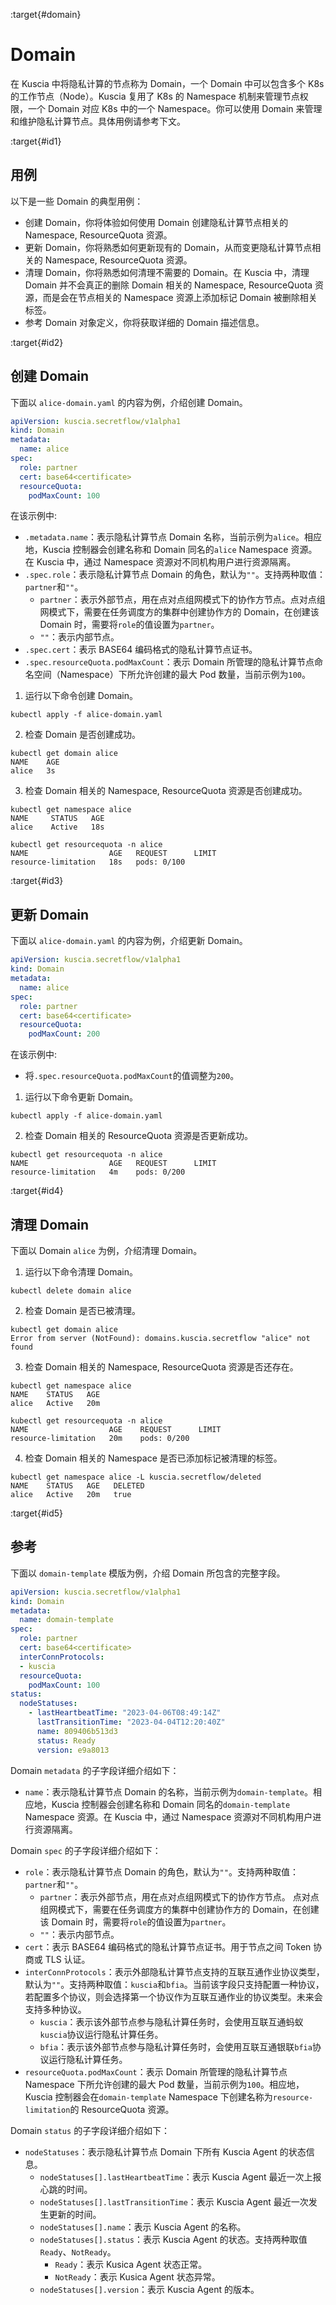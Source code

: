 :target{#domain}

# Domain

在 Kuscia 中将隐私计算的节点称为 Domain，一个 Domain 中可以包含多个 K8s 的工作节点（Node）。Kuscia
复用了 K8s 的 Namespace 机制来管理节点权限，一个 Domain 对应 K8s 中的一个 Namespace。你可以使用 Domain 来管理和维护隐私计算节点。具体用例请参考下文。

:target{#id1}

## 用例

以下是一些 Domain 的典型用例：

- 创建 Domain，你将体验如何使用 Domain 创建隐私计算节点相关的 Namespace, ResourceQuota 资源。
- 更新 Domain，你将熟悉如何更新现有的 Domain，从而变更隐私计算节点相关的 Namespace, ResourceQuota 资源。
- 清理 Domain，你将熟悉如何清理不需要的 Domain。在 Kuscia 中，清理 Domain 并不会真正的删除 Domain 相关的 Namespace, ResourceQuota 资源，而是会在节点相关的 Namespace 资源上添加标记 Domain 被删除相关标签。
- 参考 Domain 对象定义，你将获取详细的 Domain 描述信息。

:target{#id2}

## 创建 Domain

下面以 <code>alice-domain.yaml</code> 的内容为例，介绍创建 Domain。

```yaml
apiVersion: kuscia.secretflow/v1alpha1
kind: Domain
metadata:
  name: alice
spec:
  role: partner
  cert: base64<certificate>
  resourceQuota:
    podMaxCount: 100
```

在该示例中:

- <code>.metadata.name</code>：表示隐私计算节点 Domain 名称，当前示例为<code>alice</code>。相应地，Kuscia 控制器会创建名称和 Domain 同名的<code>alice</code> Namespace 资源。在 Kuscia 中，通过 Namespace 资源对不同机构用户进行资源隔离。
- <code>.spec.role</code>：表示隐私计算节点 Domain 的角色，默认为<code>""</code>。支持两种取值：<code>partner</code>和<code>""</code>。
  - <code>partner</code>：表示外部节点，用在点对点组网模式下的协作方节点。点对点组网模式下，需要在任务调度方的集群中创建协作方的 Domain，在创建该 Domain 时，需要将<code>role</code>的值设置为<code>partner</code>。
  - <code>""</code>：表示内部节点。
- <code>.spec.cert</code>：表示 BASE64 编码格式的隐私计算节点证书。
- <code>.spec.resourceQuota.podMaxCount</code>：表示 Domain 所管理的隐私计算节点命名空间（Namespace）下所允许创建的最大 Pod 数量，当前示例为<code>100</code>。

1. 运行以下命令创建 Domain。

```shell
kubectl apply -f alice-domain.yaml
```

2. 检查 Domain 是否创建成功。

```shell
kubectl get domain alice
NAME    AGE
alice   3s
```

3. 检查 Domain 相关的 Namespace, ResourceQuota 资源是否创建成功。

```shell
kubectl get namespace alice
NAME     STATUS   AGE
alice    Active   18s

kubectl get resourcequota -n alice
NAME                  AGE   REQUEST      LIMIT
resource-limitation   18s   pods: 0/100
```

:target{#id3}

## 更新 Domain

下面以 <code>alice-domain.yaml</code> 的内容为例，介绍更新 Domain。

```yaml
apiVersion: kuscia.secretflow/v1alpha1
kind: Domain
metadata:
  name: alice
spec:
  role: partner
  cert: base64<certificate>
  resourceQuota:
    podMaxCount: 200
```

在该示例中:

- 将<code>.spec.resourceQuota.podMaxCount</code>的值调整为<code>200</code>。

1. 运行以下命令更新 Domain。

```shell
kubectl apply -f alice-domain.yaml
```

2. 检查 Domain 相关的 ResourceQuota 资源是否更新成功。

```shell
kubectl get resourcequota -n alice
NAME                  AGE   REQUEST      LIMIT
resource-limitation   4m    pods: 0/200
```

:target{#id4}

## 清理 Domain

下面以 Domain <code>alice</code> 为例，介绍清理 Domain。

1. 运行以下命令清理 Domain。

```shell
kubectl delete domain alice
```

2. 检查 Domain 是否已被清理。

```shell
kubectl get domain alice
Error from server (NotFound): domains.kuscia.secretflow "alice" not found
```

3. 检查 Domain 相关的 Namespace, ResourceQuota 资源是否还存在。

```shell
kubectl get namespace alice
NAME    STATUS   AGE
alice   Active   20m

kubectl get resourcequota -n alice
NAME                  AGE    REQUEST      LIMIT
resource-limitation   20m    pods: 0/200
```

4. 检查 Domain 相关的 Namespace 是否已添加标记被清理的标签。

```shell
kubectl get namespace alice -L kuscia.secretflow/deleted
NAME    STATUS   AGE   DELETED
alice   Active   20m   true
```

:target{#id5}

## 参考

下面以 <code>domain-template</code> 模版为例，介绍 Domain 所包含的完整字段。

```yaml
apiVersion: kuscia.secretflow/v1alpha1
kind: Domain
metadata:
  name: domain-template
spec:
  role: partner
  cert: base64<certificate>
  interConnProtocols: 
  - kuscia
  resourceQuota:
    podMaxCount: 100
status:
  nodeStatuses:
    - lastHeartbeatTime: "2023-04-06T08:49:14Z"
      lastTransitionTime: "2023-04-04T12:20:40Z"
      name: 809406b513d3
      status: Ready
      version: e9a8013
```

Domain <code>metadata</code> 的子字段详细介绍如下：

- <code>name</code>：表示隐私计算节点 Domain 的名称，当前示例为<code>domain-template</code>。相应地，Kuscia 控制器会创建名称和 Domain 同名的<code>domain-template</code> Namespace 资源。在 Kuscia 中，通过 Namespace 资源对不同机构用户进行资源隔离。

Domain <code>spec</code> 的子字段详细介绍如下：

- <code>role</code>：表示隐私计算节点 Domain 的角色，默认为<code>""</code>。支持两种取值：<code>partner</code>和<code>""</code>。
  - <code>partner</code>：表示外部节点，用在点对点组网模式下的协作方节点。 点对点组网模式下，需要在任务调度方的集群中创建协作方的 Domain，在创建该 Domain 时，需要将<code>role</code>的值设置为<code>partner</code>。
  - <code>""</code>：表示内部节点。
- <code>cert</code>：表示 BASE64 编码格式的隐私计算节点证书。用于节点之间 Token 协商或 TLS 认证。
- <code>interConnProtocols</code>：表示外部隐私计算节点支持的互联互通作业协议类型，默认为<code>""</code>。支持两种取值：<code>kuscia</code>和<code>bfia</code>。当前该字段只支持配置一种协议，若配置多个协议，则会选择第一个协议作为互联互通作业的协议类型。未来会支持多种协议。
  - <code>kuscia</code>：表示该外部节点参与隐私计算任务时，会使用互联互通蚂蚁<code>kuscia</code>协议运行隐私计算任务。
  - <code>bfia</code>：表示该外部节点参与隐私计算任务时，会使用互联互通银联<code>bfia</code>协议运行隐私计算任务。
- <code>resourceQuota.podMaxCount</code>：表示 Domain 所管理的隐私计算节点 Namespace 下所允许创建的最大 Pod 数量，当前示例为<code>100</code>。相应地，Kuscia 控制器会在<code>domain-template</code> Namespace 下创建名称为<code>resource-limitation</code>的 ResourceQuota 资源。

Domain <code>status</code> 的子字段详细介绍如下：

- <code>nodeStatuses</code>：表示隐私计算节点 Domain 下所有 Kuscia Agent 的状态信息。
  - <code>nodeStatuses\[].lastHeartbeatTime</code>：表示 Kuscia Agent 最近一次上报心跳的时间。
  - <code>nodeStatuses\[].lastTransitionTime</code>：表示 Kuscia Agent 最近一次发生更新的时间。
  - <code>nodeStatuses\[].name</code>：表示 Kuscia Agent 的名称。
  - <code>nodeStatuses\[].status</code>：表示 Kuscia Agent 的状态。支持两种取值<code>Ready</code>、<code>NotReady</code>。
    - <code>Ready</code>：表示 Kusica Agent 状态正常。
    - <code>NotReady</code>：表示 Kusica Agent 状态异常。
  - <code>nodeStatuses\[].version</code>：表示 Kuscia Agent 的版本。
